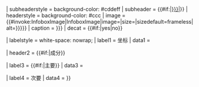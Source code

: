 {{infobox
| title          = {{{name|<includeonly>{{PAGENAMEBASE}}</includeonly>}}}{{#if:{{{alternative_name|}}}|<br /><small>{{{alternative_name}}}</small>}}
| subheaderstyle = background-color: #cddeff
| subheader      = {{#if:{{{type|}}}|[[{{{type_link|{{{type}}}}}}|{{{type}}}]]}}
| headerstyle    = background-color: #ccc
| image          = {{#invoke:InfoboxImage|InfoboxImage|image={{{image|}}}|size={{{image_size|}}}|sizedefault=frameless|alt={{{alt|{{{image_alt|}}}}}}}}
| caption        = {{{caption|{{{image_caption|}}}}}}
| decat          = {{#if:{{{image|}}}|yes|no}}

| labelstyle   = white-space: nowrap;
| label1         = 坐标
| data1          = {{{coordinates|}}}

| header2        = {{#if:{{{composition|}}}|成分}}

| label3         = {{#if:{{{composition_secondary|}}}|主要}}
| data3          = {{{composition|}}}

| label4         = 次要
| data4          = {{{composition_secondary|}}}
}}<noinclude>
{{documentation}}
</noinclude>
